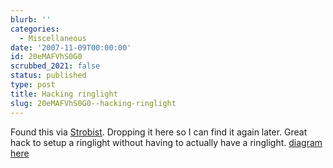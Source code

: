 ```yaml
---
blurb: ''
categories:
  - Miscellaneous
date: '2007-11-09T00:00:00'
id: 20eMAFVhS0G0
scrubbed_2021: false
status: published
type: post
title: Hacking ringlight
slug: 20eMAFVhS0G0--hacking-ringlight
---
```


Found this via [Strobist](http://strobist.com). Dropping it here so
I can find it again later. Great hack to setup a ringlight without
having to actually have a ringlight.
[diagram here](http://www.flickr.com/photos/snapify/1582241882/)

